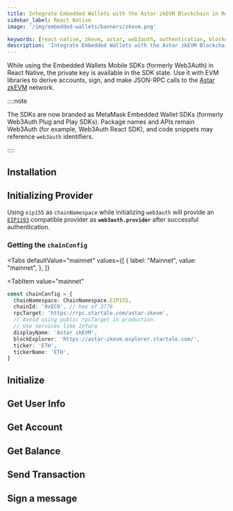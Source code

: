 ```yaml
---
title: Integrate Embedded Wallets with the Astar zkEVM Blockchain in React Native
sidebar_label: React Native
image: '/img/embedded-wallets/banners/zkevm.png'

keywords: [react-native, zkevm, astar, web3auth, authentication, blockchain]
description: 'Integrate Embedded Wallets with the Astar zkEVM Blockchain in React Native | Embedded Wallets'
---
```



<SEO
  title="Integrate Embedded Wallets with the Astar zkEVM Blockchain in React Native"
  description="Integrate Embedded Wallets with the Astar zkEVM Blockchain in React Native | Embedded Wallets"
  image="https://docs.metamask.io/img/embedded-wallets/banners/zkevm.png"
  slug="/embedded-wallets/connect-blockchain/evm/zkevm/react-native"
/>

While using the Embedded Wallets Mobile SDKs (formerly Web3Auth) in React Native, the private key is available in the SDK state. Use it with EVM libraries to derive accounts, sign, and make JSON-RPC calls to the [Astar zkEVM](https://docs.astar.network/docs/build/zkEVM/) network.

::::note

The SDKs are now branded as MetaMask Embedded Wallet SDKs (formerly Web3Auth Plug and Play SDKs). Package names and APIs remain Web3Auth (for example, Web3Auth React SDK), and code snippets may reference `web3auth` identifiers.

::::

## Installation

<InstallationSnippet />

## Initializing Provider

Using `eip155` as `chainNamespace` while initializing `web3auth` will provide an [`EIP1193`](https://eips.ethereum.org/EIPS/eip-1193) compatible provider as **`web3auth.provider`** after successful authentication.

### Getting the `chainConfig`

<Tabs
 defaultValue="mainnet"
  values={[
    { label: "Mainnet", value: "mainnet", },
  ]}
>
<TabItem
  value="mainnet"
>

```typescript
const chainConfig = {
  chainNamespace: ChainNamespace.EIP155,
  chainId: '0xEC0', // hex of 3776
  rpcTarget: 'https://rpc.startale.com/astar-zkevm',
  // Avoid using public rpcTarget in production.
  // Use services like Infura
  displayName: 'Astar zkEVM',
  blockExplorer: 'https://astar-zkevm.explorer.startale.com/',
  ticker: 'ETH',
  tickerName: 'ETH',
}
```

</TabItem>
</Tabs>

## Initialize

<InitialisationSnippet />

## Get User Info

<UserInfoSnippet />

## Get Account

<GetAccountSnippet />

## Get Balance

<GetBalanceSnippet />

## Send Transaction

<SendTransactionSnippet />

## Sign a message

<SignMessageSnippet />
